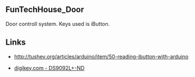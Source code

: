 == FunTechHouse_Door ==

Door controll system.
Keys used is iButton.


== Links ==
* http://tushev.org/articles/arduino/item/50-reading-ibutton-with-arduino


* [http://www.digikey.com/product-detail/en/DS9092L%2B/DS9092L%2B-ND/1768930 digikey.com - DS9092L+-ND]

